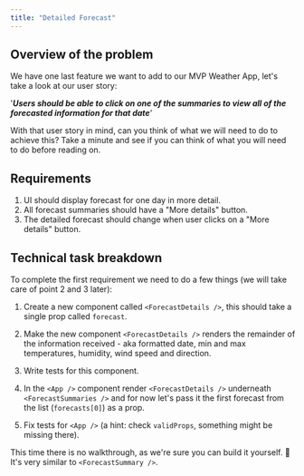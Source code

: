 ```yaml
---
title: "Detailed Forecast"
---
```


## Overview of the problem

We have one last feature we want to add to our MVP Weather App, let's take a look at our user story:

'***Users should be able to click on one of the summaries to view all of the forecasted information for that date***'

With that user story in mind, can you think of what we will need to do to achieve this? Take a minute and see if you can think of what you will need to do before reading on. 

## Requirements

1. UI should display forecast for one day in more detail.
2. All forecast summaries should have a "More details" button.
3. The detailed forecast should change when user clicks on a "More details" button.

## Technical task breakdown

To complete the first requirement we need to do a few things (we will take care of point 2 and 3 later):

1. Create a new component called `<ForecastDetails />`, this should take a single prop called `forecast`. 

2. Make the new component `<ForecastDetails />` renders the remainder of the information received - aka formatted date, min and max temperatures, humidity, wind speed and direction.

3. Write tests for this component.

4. In the `<App />` component render `<ForecastDetails />` underneath `<ForecastSummaries />` and for now let's pass it the first forecast from the list (`forecasts[0]`) as a prop.

5. Fix tests for `<App />` (a hint: check `validProps`, something might be missing there).

This time there is no walkthrough, as we're sure you can build it yourself. 💪 It's very similar to `<ForecastSummary />`.